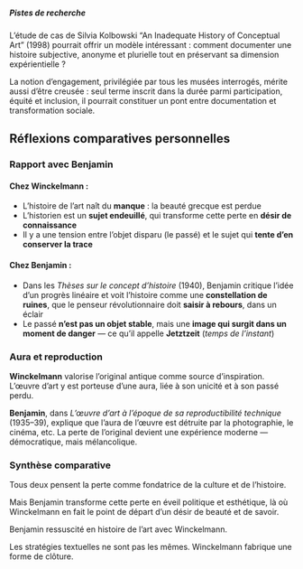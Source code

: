 ##### Pistes de recherche

L'étude de cas de Silvia Kolbowski "An Inadequate History of Conceptual Art" (1998) pourrait offrir un modèle intéressant : comment documenter une histoire subjective, anonyme et plurielle tout en préservant sa dimension expérientielle ?

La notion d'engagement, privilégiée par tous les musées interrogés, mérite aussi d'être creusée : seul terme inscrit dans la durée parmi participation, équité et inclusion, il pourrait constituer un pont entre documentation et transformation sociale.







## Réflexions comparatives personnelles

### Rapport avec Benjamin

#### Chez Winckelmann :
- L'histoire de l'art naît du **manque** : la beauté grecque est perdue
- L'historien est un **sujet endeuillé**, qui transforme cette perte en **désir de connaissance**
- Il y a une tension entre l'objet disparu (le passé) et le sujet qui **tente d'en conserver la trace**

#### Chez Benjamin :
- Dans les *Thèses sur le concept d'histoire* (1940), Benjamin critique l'idée d'un progrès linéaire et voit l'histoire comme une **constellation de ruines**, que le penseur révolutionnaire doit **saisir à rebours**, dans un éclair
- Le passé **n'est pas un objet stable**, mais une **image qui surgit dans un moment de danger** — ce qu'il appelle **Jetztzeit** (*temps de l'instant*)

### Aura et reproduction
**Winckelmann** valorise l'original antique comme source d'inspiration. L'œuvre d'art y est porteuse d'une aura, liée à son unicité et à son passé perdu.

**Benjamin**, dans *L'œuvre d'art à l'époque de sa reproductibilité technique* (1935–39), explique que l'aura de l'œuvre est détruite par la photographie, le cinéma, etc. La perte de l'original devient une expérience moderne — démocratique, mais mélancolique.

### Synthèse comparative
Tous deux pensent la perte comme fondatrice de la culture et de l'histoire.

Mais Benjamin transforme cette perte en éveil politique et esthétique, là où Winckelmann en fait le point de départ d'un désir de beauté et de savoir.

Benjamin ressuscité en histoire de l'art avec Winckelmann.

Les stratégies textuelles ne sont pas les mêmes. Winckelmann fabrique une forme de clôture.
